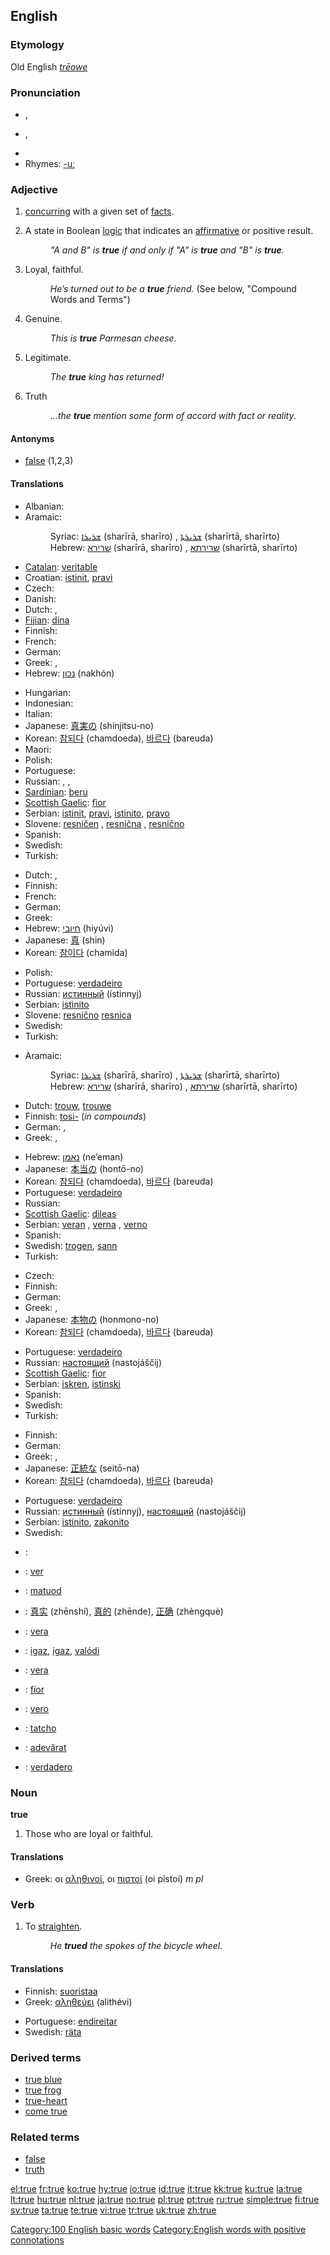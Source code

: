 {{wikipedia|dab=true}}
==English==

{{rank|anything|matter|passed|291|true|friend|herself|year}}

===Etymology===
Old English ''[[trēowe]]''

===Pronunciation===
* {{a|UK}} {{IPA|/tɹuː/}}, {{SAMPA|/tru:/}}
* {{a|US}} {{IPA|/tɹu/}}, {{SAMPA|/tru/}}
* {{audio|en-us-true.ogg|Audio (US)}}
* Rhymes: [[Rhymes:English:-uː|-uː]]

===Adjective===
{{en-adj|tru|er}}

# {{context|of a statement}} [[concur]]ring with a given set of [[fact]]s.
# {{logic}} A state in Boolean [[logic]] that indicates an [[affirmative]] or positive result.
#: ''"A and B" is '''true''' if and only if "A" is '''true''' and "B" is '''true'''.''
# Loyal, faithful.
#: ''He’s turned out to be a '''true''' friend.'' (See below, "Compound Words and Terms")
# Genuine.
#: ''This is '''true''' Parmesan cheese.''
# Legitimate.
#: ''The '''true''' king has returned!''
# Truth
#: ''...the '''true''' mention some form of accord with fact or reality''.

====Antonyms====
* [[false]] (1,2,3)

====Translations====
{{trans-top|concurring with a given set of facts}}
* Albanian: {{t+|sq|vërtetë|xs=Albanian}}
* Aramaic:
*: Syriac: [[ܫܪܝܪܐ]] (sharīrā, sharīro) {{m}}, [[ܫܪܝܪܬܐ]] (sharīrtā, sharīrto) {{f}}
*: Hebrew: [[שרירא]] (sharīrā, sharīro) {{m}}, [[שרירתא]] (sharīrtā, sharīrto) {{f}}
* [[Catalan]]: [[veritable]]
* Croatian: [[istinit]], [[pravi]]
* Czech: {{t-|cs|pravdivý|m}}
* Danish: {{t-|da|sand}}
* Dutch: {{t+|nl|echt}}, {{t-|nl|echte}}
* [[Fijian]]: [[dina]]
* Finnish: {{t+|fi|tosi}}
* French: {{t+|fr|vrai}}
* German: {{t+|de|wahr}}
* Greek: {{t+|el|αληθινός|sc=Grek}}, {{t+|el|αλήθεια|f|tr=alíthia|sc=Grek}}
* Hebrew: [[נכון]] (nakhón)
{{trans-mid}}
* Hungarian: {{t+|hu|igaz}}
* Indonesian: {{t-|id|benar|xs=Indonesian}}
* Italian: {{t+|it|vero}}
* Japanese: [[真実]]の (shinjitsu-no)
* Korean: [[참되다]] (chamdoeda), [[바르다]] (bareuda)
* Maori: {{t-|mi|pono|xs=Maori}}
* Polish: {{t+|pl|prawdziwy}}
* Portuguese: {{t+|pt|verdadeiro}}
* Russian: {{t+|ru|верный|tr=vérnyj|sc=Cyrl}}, {{t+|ru|истинный|tr=ístinnyj|sc=Cyrl}}, {{t+|ru|правдивый|tr=pravdívyj|sc=Cyrl}}
* [[Sardinian]]: [[beru]]
* [[Scottish Gaelic]]: [[fìor]]
* Serbian: [[istinit]], [[pravi]], [[istinito]], [[pravo]]
* Slovene: [[resničen]] {{m}}, [[resnična]] {{f}}, [[resnično]] {{n}}
* Spanish: {{t-|es|cierto}}
* Swedish: {{t+|sv|sann}}
* Turkish: {{t+|tr|gerçek}}
{{trans-bottom}}

{{trans-top|A state in Boolean logic that indicates an affirmative or positive result}}
* Dutch: {{t+|nl|waar}}, {{t-|nl|ware}}
* Finnish: {{t+|fi|tosi}}
* French: {{t+|fr|vrai}}
* German: {{t+|de|wahr}}
* Greek: {{t+|el|αληθής|sc=Grek}}
* Hebrew: [[חיובי]] (hiyúvi)
* Japanese: [[真]] (shin)
* Korean: [[참이다]] (chamida)
{{trans-mid}}
* Polish: {{t+|pl|prawdziwy}}
* Portuguese: [[verdadeiro]]
* Russian: [[истинный]] (ístinnyj)
* Serbian: [[istinito]]
* Slovene: [[resnično]] {{n}} [[resnica]] {{f}}
* Swedish: {{t+|sv|sann}}
* Turkish: {{t+|tr|doğru}}
{{trans-bottom}}

{{trans-top|Loyal, faithful}}
* Aramaic:
*: Syriac: [[ܫܪܝܪܐ]] (sharīrā, sharīro) {{m}}, [[ܫܪܝܪܬܐ]] (sharīrtā, sharīrto) {{f}}
*: Hebrew: [[שרירא]] (sharīrā, sharīro) {{m}}, [[שרירתא]] (sharīrtā, sharīrto) {{f}}
* Dutch: [[trouw]], [[trouwe]]
* Finnish: [[tosi-]] (''in compounds'')
* German: {{t+|de|wahr}}, {{t+|de|treu}}
* Greek: {{t+|el|αληθινός|sc=Grek}}, {{t+|el|πιστός|tr=pistós|sc=Grek}}
{{trans-mid}}
* Hebrew: [[נאמן]] (ne’eman)
* Japanese: [[本当]]の (hontō-no)
* Korean: [[참되다]] (chamdoeda), [[바르다]] (bareuda)
* Portuguese: [[verdadeiro]]
* Russian: {{t+|ru|верный|tr=vérnyj|sc=Cyrl}}
* [[Scottish Gaelic]]: [[dìleas]]
* Serbian: [[veran]] {{m}}, [[verna]] {{f}}, [[verno]] {{n}}
* Spanish: {{t-|es|verdadero}}
* Swedish: [[trogen]], [[sann]]
* Turkish: {{t+|tr|sadık}}
{{trans-bottom}}

{{trans-top|Genuine}}
* Czech: {{t-|cs|pravý|m}}
* Finnish: {{t+|fi|oikea}}
* German: {{t+|de|echt}}
* Greek: {{t+|el|αληθινός|sc=Grek}}, {{t+|el|αυθεντικός|m|tr=afthentikós|sc=Grek}}
* Japanese: [[本物]]の (honmono-no)
* Korean: [[참되다]] (chamdoeda), [[바르다]] (bareuda)
{{trans-mid}}
* Portuguese: [[verdadeiro]]
* Russian: [[наcтоящий]] (nastojáščij)
* [[Scottish Gaelic]]: [[fìor]]
* Serbian: [[iskren]], [[istinski]]
* Spanish: {{t-|es|auténtico}}
* Swedish: {{t+|sv|äkta}}
* Turkish: {{t+|tr|gerçek}}
{{trans-bottom}}

{{trans-top|Legitimate}}
* Finnish: {{t+|fi|todellinen}}
* German: {{t+|de|wahr}}
* Greek: {{t+|el|αληθινός|sc=Grek}}, {{t+|el|νόμιμος|m|tr=nómimos|sc=Grek}}
* Japanese: [[正統]]な (seitō-na)
* Korean: [[참되다]] (chamdoeda), [[바르다]] (bareuda)
{{trans-mid}}
* Portuguese: [[verdadeiro]]
* Russian: [[истинный]] (ístinnyj), [[наcтоящий]] (nastojáščij)
* Serbian: [[istinito]], [[zakonito]]
* Swedish: {{t+|sv|sann}}
{{trans-bottom}}

{{checktrans-top}}
* {{ttbc|Arabic}}: {{Arab|[[صحيح]]}} {{unicode|(ʂaħíeħ)}}
* {{ttbc|Catalan}}: [[ver#Catalan|ver]]
* {{ttbc|Cebuano}}: [[matuod]]
* {{ttbc|Chinese}}: [[真实]] (zhēnshí), [[真的]] (zhēnde), [[正确]] (zhèngquè)
* {{ttbc|Esperanto}}: [[vera]]
* {{ttbc|Hungarian}}: [[igaz]], [[igaz]], [[valódi]]
* {{ttbc|Ido}}: [[vera]]
* {{ttbc|Irish}}: [[fíor]]
* {{ttbc|Italian}}: [[vero]]
* {{ttbc|Romany}}: [[tatcho]]
* {{ttbc|Romanian}}: [[adevărat]]
* {{ttbc|Spanish}}: [[verdadero]]
{{trans-bottom}}

===Noun===
'''true''' {{pluralonly}}

# {{italbrac|always with "the"}} Those who are loyal or faithful.

====Translations====
{{top}}
* Greek: οι [[αληθινοί]], οι [[πιστοί]] (οi pistοí) ''m pl''
{{mid}}
{{bottom}}

===Verb===
{{en-verb|trues|trueing|trued}}

# To [[straighten]].
#: ''He '''trued''' the spokes of the bicycle wheel.''

====Translations====
{{top}}
* Finnish: [[suoristaa]]
* Greek: [[αληθεύει]] (alithévi)
{{mid}}
* Portuguese: [[endireitar]]
* Swedish: [[räta]]
{{bottom}}

===Derived terms===
* [[true blue]]
* [[true frog]]
* [[true-heart]]
* [[come true]]

===Related terms===
* [[false]]
* [[truth]]

[[Category:100 English basic words]]
[[Category:English words with positive connotations]]

[[el:true]]
[[fr:true]]
[[ko:true]]
[[hy:true]]
[[io:true]]
[[id:true]]
[[it:true]]
[[kk:true]]
[[ku:true]]
[[la:true]]
[[lt:true]]
[[hu:true]]
[[nl:true]]
[[ja:true]]
[[no:true]]
[[pl:true]]
[[pt:true]]
[[ru:true]]
[[simple:true]]
[[fi:true]]
[[sv:true]]
[[ta:true]]
[[te:true]]
[[vi:true]]
[[tr:true]]
[[uk:true]]
[[zh:true]]